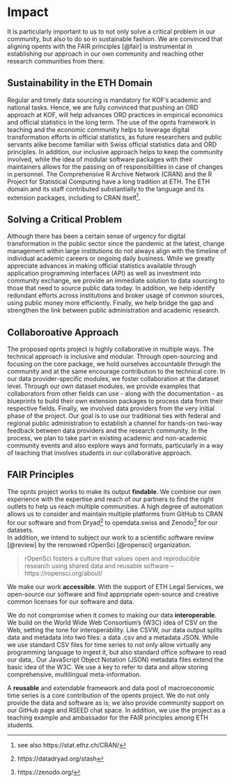 # Impact 

<!-- **Instructions**
Please address these specific points:

- How sustainable is the proposed project inside the ETH Domain?

- To what extent will the planned project substantially advance the ORD field, or solve a critical outstanding problem in the targeted field(s)?

- To what extent does the proposal support a collaborative approach,
  involving significant synergies, complementarities, or/and scientific
  added-value to achieve its objectives? -->


It is particularly important to us to not only solve a critical problem in our community, but also to do so in sustainable fashion. We are convinced that aligning opents with the FAIR principles [@fair] is instrumental in establishing our approach in our own community and reaching other research communities from there. 

## Sustainability in the ETH Domain

Regular and timely data sourcing is mandatory for KOF's academic and national tasks. 
Hence, we are fully convinced that pushing an ORD approach at KOF, will help advances ORD practices in empirical economics and official statistics in the long term. 
The use of the opnts framework in teaching and the economic community helps to leverage digital transformation efforts in official statistics, as future researchers and public servants alike become familiar with Swiss official statistics data and ORD principles. 
In addition, our inclusive approach helps to keep the community involved, while the idea of modular software packages with their maintainers allows for the passing on of responsibilities in case of changes in personnel.
The Comprehensive R Archive Network (CRAN) and the R Project for Statistical Computing have a long tradition at ETH.
The ETH domain and its staff contributed substantially to the language and its extension packages, including to CRAN itself^[see also https://stat.ethz.ch/CRAN/]. 

## Solving a Critical Problem

Although there has been a certain sense of urgency for digital transformation in the public sector since the pandemic at the latest, change management within large institutions do not always align with the timeline of individual academic careers or ongoing daily business. 
While we greatly appreciate advances in making official statistics available through application programming interfaces (API) as well as investment into community exchange, we provide an immediate solution to data sourcing to those that need to source public data today. 
In addition, we help identify redundant efforts across institutions and broker usage of common sources, using public money more efficiently. 
Finally, we help bridge the gap and strengthen the link between public administration and academic research.



## Collaboroative Approach

The proposed opnts project is highly collaborative in multiple ways. 
The technical approach is inclusive and modular. Through open-sourcing and focusing on the core package, we hold ourselves accountable through the community and at the same encourage contribution to the technical core. 
In our data provider-specific modules, we foster collaboration at the dataset level.
Through our own dataset modules, we provide examples that collaborators from other fields can use - along with the documentation - as blueprints to build their own extension packages to process data from their respective fields. 
Finally, we involved data providers from the very initial phase of the project.
Our goal is to use our traditional ties with federal and regional public administration to establish a channel for hands-on two-way feedback between data providers and the research community.
In the process, we plan to take part in existing academic and non-academic community events and also explore ways and formats, particularly in a way of teaching that involves students in our collaborative approach. 


## FAIR Principles 

The opnts project works to make its output **findable**. 
We combine our own experience with the expertise and reach of our partners to find the right outlets to help us reach multiple communities.
A high degree of automation allows us to consider and maintain multiple platforms from GitHub to CRAN for our software and from Dryad^[https://datadryad.org/stash] to opendata.swiss and Zenodo^[https://zenodo.org/] for our datasets.  
In addition, we intend to subject our work to a scientific software review [@review] by the renowned rOpenSci [@ropensci] organization.

>rOpenSci fosters a culture that values open and reproducible research using shared data and reusable software -- https://ropensci.org/about/

We make our work **accessible**. With the support of ETH Legal Services, we open-source our software and find appropriate open-source and creative common licenses for our software and data. 

We do not compromise when it comes to making our data **interoperable**.
We build on the World Wide Web Consortium's (W3C) idea of CSV on the Web, setting the tone for interoperability. Like CSVW, our data output splits data and metadata into two files: a data .csv and a metadata JSON. While we use standard CSV files for time series to not only allow virtually any programming language to ingest it, but also standard office software to read our data,. 
Our JavaScript Object Notation (JSON) metadata files extend the basic idea of the W3C. We use a key to refer to data and allow storing comprehensive, multilingual meta-information. 

A **reusable** and extendable framework and data pool of macroeconomic time series is a core contribution of the opents project. We do not only provide the data and software as is; we also provide community support on our GitHub page and RSEED chat space. In addition, we use the project as a teaching example and ambassador for the FAIR principles among ETH students. 


